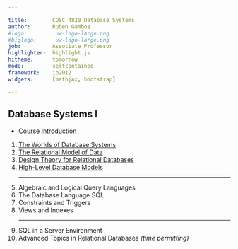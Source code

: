 ```yaml
---

title:        COSC 4820 Database Systems
author:       Ruben Gamboa
#logo:         uw-logo-large.png
#biglogo:      uw-logo-large.png
job:          Associate Professor
highlighter:  highlight.js
hitheme:      tomorrow
mode:         selfcontained
framework:    io2012
widgets:      [mathjax, bootstrap]

---
```


<style>
.title-slide {
     background-color: #EDE0CF; /* CBE7A5; #EDE0CF; ; #CA9F9D*/
     background-image: url(assets/img/uw-logo-large.png);
     background-repeat: no-repeat;
     background-position: center top;
   }
</style>

## Database Systems I

*  [Course Introduction](ch00-introduction.html)
1. [The Worlds of Database Systems](ch01-worlds-of-dbms.html)
2. [The Relational Model of Data](ch02-relational-model.html)
3. [Design Theory for Relational Databases](ch03-design-theory.html)
4. [High-Level Database Models](ch04-high-level-models.html)
<hr>
5. Algebraic and Logical Query Languages
6. The Database Language SQL
7. Constraints and Triggers
8. Views and Indexes
<hr>
9. SQL in a Server Environment
10. Advanced Topics in Relational Databases *(time permitting)*




